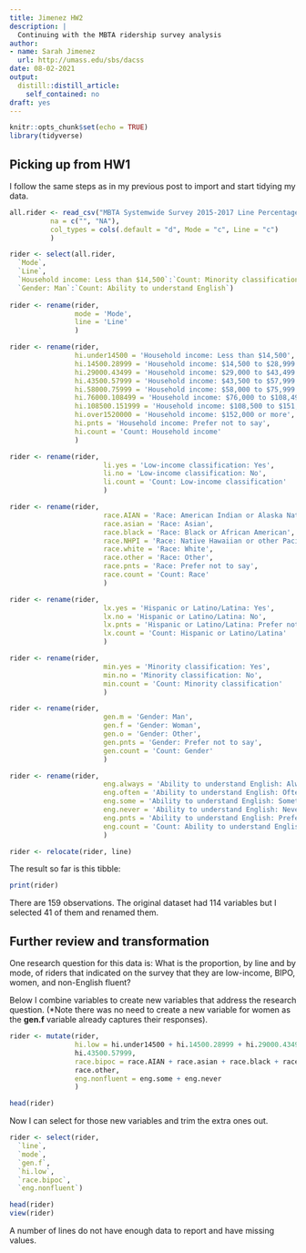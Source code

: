 ```yaml
---
title: Jimenez HW2
description: |
  Continuing with the MBTA ridership survey analysis
author:
- name: Sarah Jimenez
  url: http://umass.edu/sbs/dacss
date: 08-02-2021
output:
  distill::distill_article:
    self_contained: no
draft: yes
---
```



```r
knitr::opts_chunk$set(echo = TRUE)
library(tidyverse)
```

## Picking up from HW1

I follow the same steps as in my previous post to import and start tidying my data. 

``` r
all.rider <- read_csv("MBTA Systemwide Survey 2015-2017 Line Percentages.csv",
          na = c("", "NA"),
          col_types = cols(.default = "d", Mode = "c", Line = "c")
          )

rider <- select(all.rider,
  `Mode`,
  `Line`,
  `Household income: Less than $14,500`:`Count: Minority classification`,
  `Gender: Man`:`Count: Ability to understand English`)
  
rider <- rename(rider,
                mode = 'Mode',
                line = 'Line'
                )

rider <- rename(rider,
                hi.under14500 = 'Household income: Less than $14,500',
                hi.14500.28999 = 'Household income: $14,500 to $28,999',
                hi.29000.43499 = 'Household income: $29,000 to $43,499',
                hi.43500.57999 = 'Household income: $43,500 to $57,999',
                hi.58000.75999 = 'Household income: $58,000 to $75,999',
                hi.76000.108499 = 'Household income: $76,000 to $108,499',
                hi.108500.151999 = 'Household income: $108,500 to $151,999',
                hi.over1520000 = 'Household income: $152,000 or more',
                hi.pnts = 'Household income: Prefer not to say',
                hi.count = 'Count: Household income'
                )

rider <- rename(rider,
                       li.yes = 'Low-income classification: Yes',
                       li.no = 'Low-income classification: No',
                       li.count = 'Count: Low-income classification'
                       )

rider <- rename(rider,
                       race.AIAN = 'Race: American Indian or Alaska Native',
                       race.asian = 'Race: Asian',
                       race.black = 'Race: Black or African American',
                       race.NHPI = 'Race: Native Hawaiian or other Pacific Islander',
                       race.white = 'Race: White',
                       race.other = 'Race: Other',
                       race.pnts = 'Race: Prefer not to say',
                       race.count = 'Count: Race'
                       )

rider <- rename(rider,
                       lx.yes = 'Hispanic or Latino/Latina: Yes',
                       lx.no = 'Hispanic or Latino/Latina: No',
                       lx.pnts = 'Hispanic or Latino/Latina: Prefer not to say',
                       lx.count = 'Count: Hispanic or Latino/Latina'
                       )

rider <- rename(rider,
                       min.yes = 'Minority classification: Yes',
                       min.no = 'Minority classification: No',
                       min.count = 'Count: Minority classification'
                       )

rider <- rename(rider,
                       gen.m = 'Gender: Man',
                       gen.f = 'Gender: Woman',
                       gen.o = 'Gender: Other',
                       gen.pnts = 'Gender: Prefer not to say',
                       gen.count = 'Count: Gender'
                       )

rider <- rename(rider,
                       eng.always = 'Ability to understand English: Always',
                       eng.often = 'Ability to understand English: Often',
                       eng.some = 'Ability to understand English: Sometimes',
                       eng.never = 'Ability to understand English: Never',
                       eng.pnts = 'Ability to understand English: Prefer not to say',
                       eng.count = 'Count: Ability to understand English',
                       )

rider <- relocate(rider, line)

```

The result so far is this tibble:

```r
print(rider)
```
There are 159 observations. The original dataset had 114 variables but I selected 41 of them and renamed them. 

## Further review and transformation

One research question for this data is: What is the proportion, by line and by mode, of riders that indicated on the survey that they are low-income, BIPO, women, and non-English fluent? 

Below I combine variables to create new variables that address the research question. (*Note there was no need to create a new variable for women as the **gen.f** variable already captures their responses). 

```r

rider <- mutate(rider,
                hi.low = hi.under14500 + hi.14500.28999 + hi.29000.43499 + 
                hi.43500.57999,
                race.bipoc = race.AIAN + race.asian + race.black + race.NHPI + 
                race.other, 
                eng.nonfluent = eng.some + eng.never
                )

head(rider)
```

Now I can select for those new variables and trim the extra ones out. 

```r
rider <- select(rider,
  `line`,
  `mode`,
  `gen.f`,
  `hi.low`,
  `race.bipoc`,
  `eng.nonfluent`)

head(rider)
view(rider)

```

A number of lines do not have enough data to report and have missing values. 

